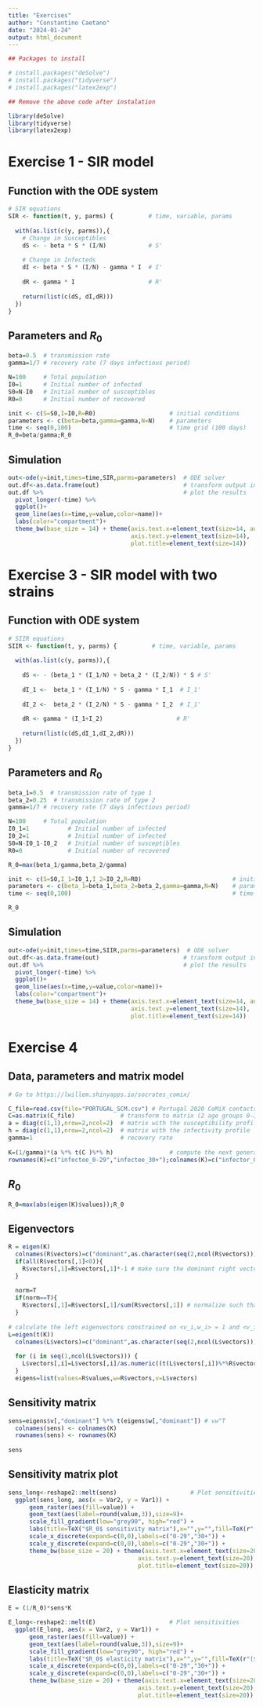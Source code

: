 ```yaml
---
title: "Exercises"
author: "Constantino Caetano"
date: "2024-01-24"
output: html_document
---
```


```r

## Packages to install

# install.packages("deSolve")
# install.packages("tidyverse")
# install.packages("latex2exp")

## Remove the above code after instalation

library(deSolve)
library(tidyverse)
library(latex2exp)

```




# Exercise 1 - SIR model

## Function with the ODE system

```r
# SIR equations
SIR <- function(t, y, parms) {          # time, variable, params
  
  with(as.list(c(y, parms)),{
    # Change in Susceptibles
    dS <- - beta * S * (I/N)            # S'
    
    # Change in Infecteds
    dI <- beta * S * (I/N) - gamma * I  # I'
    
    dR <- gamma * I                     # R'
    
    return(list(c(dS, dI,dR)))
  })
}
```

## Parameters and $R_0$

```r


beta=0.5  # transmission rate
gamma=1/7 # recovery rate (7 days infectious period)

N=100     # Total population
I0=1      # Initial number of infected
S0=N-I0   # Initial number of susceptibles
R0=0      # Initial number of recovered

init <- c(S=S0,I=I0,R=R0)                     # initial conditions
parameters <- c(beta=beta,gamma=gamma,N=N)    # parameters
time <- seq(0,100)                            # time grid (100 days)
R_0=beta/gamma;R_0

```

## Simulation

```r
out<-ode(y=init,times=time,SIR,parms=parameters)  # ODE solver
out.df<-as.data.frame(out)                        # transform output into a data.frame
out.df %>%                                        # plot the results
  pivot_longer(-time) %>%
  ggplot()+
  geom_line(aes(x=time,y=value,color=name))+
  labs(color="compartment")+
  theme_bw(base_size = 14) + theme(axis.text.x=element_text(size=14, angle=0, vjust=0.3),
                                   axis.text.y=element_text(size=14),
                                   plot.title=element_text(size=14))
```

# Exercise 3 - SIR model with two strains

## Function with ODE system

```r
# SIIR equations
SIIR <- function(t, y, parms) {          # time, variable, params
  
  with(as.list(c(y, parms)),{
    
    dS <- - (beta_1 * (I_1/N) + beta_2 * (I_2/N)) * S # S'
    
    dI_1 <-  beta_1 * (I_1/N) * S - gamma * I_1  # I_1'
    
    dI_2 <-  beta_2 * (I_2/N) * S - gamma * I_2  # I_1'
    
    dR <- gamma * (I_1+I_2)                     # R'
    
    return(list(c(dS,dI_1,dI_2,dR)))
  })
}
```

## Parameters and $R_0$

```r
beta_1=0.5  # transmission rate of type 1
beta_2=0.25  # transmission rate of type 2
gamma=1/7 # recovery rate (7 days infectious period)

N=100     # Total population
I0_1=1           # Initial number of infected
I0_2=1           # Initial number of infected
S0=N-I0_1-I0_2   # Initial number of susceptibles
R0=0             # Initial number of recovered

R_0=max(beta_1/gamma,beta_2/gamma)

init <- c(S=S0,I_1=I0_1,I_2=I0_2,R=R0)                          # initial conditions
parameters <- c(beta_1=beta_1,beta_2=beta_2,gamma=gamma,N=N)    # parameters
time <- seq(0,100)                                              # time grid (100 days)

R_0
```

## Simulation

```r
out<-ode(y=init,times=time,SIIR,parms=parameters)  # ODE solver
out.df<-as.data.frame(out)                        # transform output into a data.frame
out.df %>%                                        # plot the results
  pivot_longer(-time) %>%
  ggplot()+
  geom_line(aes(x=time,y=value,color=name))+
  labs(color="compartment")+
  theme_bw(base_size = 14) + theme(axis.text.x=element_text(size=14, angle=0, vjust=0.3),
                                   axis.text.y=element_text(size=14),
                                   plot.title=element_text(size=14))
```

# Exercise 4

## Data, parameters and matrix model 

```r
# Go to https://lwillem.shinyapps.io/socrates_comix/

C_file=read.csv(file="PORTUGAL_SCM.csv") # Portugal 2020 CoMiX contacts (all waves)
C=as.matrix(C_file)             # transform to matrix (2 age groups 0-30, 30+)
a = diag(c(1,1),nrow=2,ncol=2)  # matrix with the susceptibility profile
h = diag(c(1,1),nrow=2,ncol=2)  # matrix with the infectivity profile
gamma=1                         # recovery rate
 
K=(1/gamma)*(a %*% t(C )%*% h)                # compute the next generation matrix
rownames(K)=c("infectee_0-29","infectee_30+");colnames(K)=c("infector_0-29","infector_30+");K
```

## $R_0$

```r
R_0=max(abs(eigen(K)$values));R_0
```
## Eigenvectors

```r
R = eigen(K)
  colnames(R$vectors)=c("dominant",as.character(seq(2,ncol(R$vectors))))
  if(all(R$vectors[,1]<0)){
    R$vectors[,1]=R$vectors[,1]*-1 # make sure the dominant right vector is positive
  }
  
  norm=T
  if(norm==T){
    R$vectors[,1]=R$vectors[,1]/sum(R$vectors[,1]) # normalize such that ||w|| = 1
  }
  
# calculate the left eigenvectors constrained on <v_i,w_i> = 1 and <v_i,w_j> = 0, for j!=i
L=eigen(t(K))
  colnames(L$vectors)=c("dominant",as.character(seq(2,ncol(L$vectors))))
  
  for (i in seq(1,ncol(L$vectors))) {
    L$vectors[,i]=L$vectors[,i]/as.numeric((t(L$vectors[,i])%*%R$vectors[,i]))
  }
  eigens=list(values=R$values,w=R$vectors,v=L$vectors)

```

## Sensitivity matrix

```r

sens=eigens$v[,"dominant"] %*% t(eigens$w[,"dominant"]) # vw^T
  colnames(sens) <- colnames(K)
  rownames(sens) <- rownames(K)
  
sens
```

## Sensitivity matrix plot

```r
sens_long<-reshape2::melt(sens)                     # Plot sensitivities
  ggplot(sens_long, aes(x = Var2, y = Var1)) +
      geom_raster(aes(fill=value)) +
      geom_text(aes(label=round(value,3)),size=9)+
      scale_fill_gradient(low="grey90", high="red") +
      labs(title=TeX("$R_0$ sensitivity matrix"),x="",y="",fill=TeX(r"($\frac{dR_0}{dk_{ij}}$)")) +
      scale_x_discrete(expand=c(0,0),labels=c("0-29","30+")) +
      scale_y_discrete(expand=c(0,0),labels=c("0-29","30+")) +
      theme_bw(base_size = 20) + theme(axis.text.x=element_text(size=20, angle=0, vjust=0.3),
                                     axis.text.y=element_text(size=20),
                                     plot.title=element_text(size=20))
```


## Elasticity matrix

```r
E = (1/R_0)*sens*K

E_long<-reshape2::melt(E)                     # Plot sensitivities
  ggplot(E_long, aes(x = Var2, y = Var1)) +
      geom_raster(aes(fill=value)) +
      geom_text(aes(label=round(value,3)),size=9)+
      scale_fill_gradient(low="grey90", high="red") +
      labs(title=TeX("$R_0$ elasticity matrix"),x="",y="",fill=TeX(r"($\frac{dR_0}{dk_{ij}}$)")) +
      scale_x_discrete(expand=c(0,0),labels=c("0-29","30+")) +
      scale_y_discrete(expand=c(0,0),labels=c("0-29","30+")) +
      theme_bw(base_size = 20) + theme(axis.text.x=element_text(size=20, angle=0, vjust=0.3),
                                     axis.text.y=element_text(size=20),
                                     plot.title=element_text(size=20))
  
```